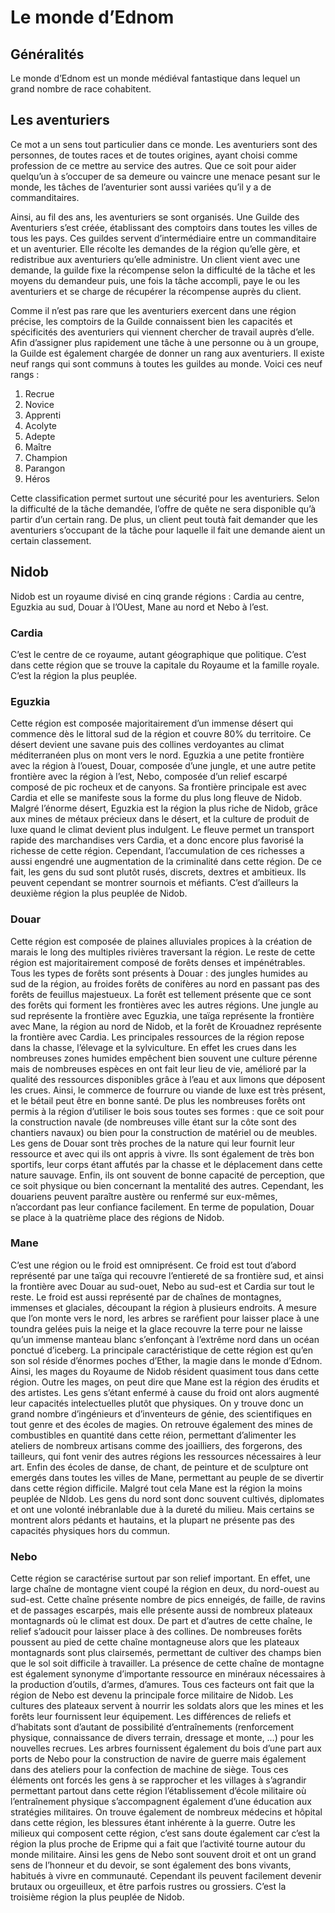 # Le monde d'Ednom

## Généralités

Le monde d'Ednom est un monde médiéval fantastique dans lequel un grand nombre de race cohabitent.

## Les aventuriers

Ce mot a un sens tout particulier dans ce monde. Les aventuriers sont des personnes, de toutes races et de toutes origines, ayant choisi comme profession de ce mettre au service des autres. Que ce soit pour aider quelqu'un à s'occuper de sa demeure ou vaincre une menace pesant sur le monde, les tâches de l'aventurier sont aussi variées qu'il y a de commanditaires. 

Ainsi, au fil des ans, les aventuriers se sont organisés. Une Guilde des Aventuriers s'est créée, établissant des comptoirs dans toutes les villes de tous les pays. Ces guildes servent d'intermédiaire entre un commanditaire et un aventurier. Elle récolte les demandes de la région qu'elle gère, et redistribue aux aventuriers qu'elle administre. Un client vient avec une demande, la guilde fixe la récompense selon la difficulté de la tâche et les moyens du demandeur puis, une fois la tâche accompli, paye le ou les aventuriers et se charge de récupérer la récompense auprès du client. 

Comme il n'est pas rare que les aventuriers exercent dans une région précise, les comptoirs de la Guilde connaissent bien les capacités et spécificités des aventuriers qui viennent chercher de travail auprès d'elle. Afin d'assigner plus rapidement une tâche à une personne ou à un groupe, la Guilde est également chargée de donner un rang aux aventuriers. Il existe neuf rangs qui sont communs à toutes les guildes au monde. Voici ces neuf rangs : 

1. Recrue
2. Novice
3. Apprenti
4. Acolyte
5. Adepte 
6. Maître
7. Champion
8. Parangon
9. Héros

Cette classification permet surtout une sécurité pour les aventuriers. Selon la difficulté de la tâche demandée, l'offre de quête ne sera disponible qu'à partir d'un certain rang. De plus, un client peut toutà fait demander que les aventuriers s'occupant de la tâche pour laquelle il fait une demande aient un certain classement.  

## Nidob

Nidob est un royaume divisé en cinq grande régions : Cardia au centre, Eguzkia au sud, Douar à l'OUest, Mane au nord et Nebo à l'est. 

### Cardia

C'est le centre de ce royaume, autant géographique que politique. C'est dans cette région que se trouve la capitale du Royaume et la famille royale. C'est la région la plus peuplée. 

### Eguzkia

Cette région est composée majoritairement d'un immense désert qui commence dès le littoral sud de la région et couvre 80% du territoire. Ce désert devient une savane puis des collines verdoyantes au climat méditerranéen plus on mont vers le nord. Eguzkia a une petite frontière avec la région à l'ouest, Douar, composée d'une jungle, et une autre petite frontière avec la région à l'est, Nebo, composée d'un relief escarpé composé de pic rocheux et de canyons. Sa frontière principale est avec Cardia et elle se manifeste sous la forme du plus long fleuve de Nidob. Malgré l'énorme désert, Eguzkia est la région la plus riche de Nidob, grâce aux mines de métaux précieux dans le désert, et la culture de produit de luxe quand le climat devient plus indulgent. Le fleuve permet un transport rapide des marchandises vers Cardia, et a donc encore plus favorisé la richesse de cette région. Cependant, l'accumulation de ces richesses a aussi engendré une augmentation de la criminalité dans cette région. De ce fait, les gens du sud sont plutôt rusés, discrets, dextres et ambitieux. Ils peuvent cependant se montrer sournois et méfiants. C'est d'ailleurs la deuxième région la plus peuplée de Nidob.

### Douar

Cette région est composée de plaines alluviales propices à la création de marais le long des multiples rivières traversant la région. Le reste de cette région est majoritairement composé de forêts denses et impénétrables. Tous les types de forêts sont présents à Douar : des jungles humides au sud de la région, au froides forêts de conifères au nord en passant pas des forêts de feuillus majestueux. La forêt est tellement présente que ce sont des forêts qui forment les frontières avec les autres régions. Une jungle au sud représente la frontière avec Eguzkia, une taïga représente la frontière avec Mane, la région au nord de Nidob, et la forêt de Krouadnez représente la frontière avec Cardia. Les principales ressources de la région repose dans la chasse, l'élevage et la sylviculture. En effet les crues dans les nombreuses zones humides empêchent bien souvent une culture pérenne mais de nombreuses espèces en ont fait leur lieu de vie, amélioré par la qualité des ressources disponibles grâce à l'eau et aux limons que déposent les crues. Ainsi, le commerce de fourrure ou viande de luxe est très présent, et le bétail peut être en bonne santé. De plus les nombreuses forêts ont permis à la région d'utiliser le bois sous toutes ses formes : que ce soit pour la construction navale (de nombreuses ville étant sur la côte sont des chantiers navaux) ou bien pour la construction de matériel ou de meubles. Les gens de Douar sont très proches de la nature qui leur fournit leur ressource et avec qui ils ont appris à vivre. Ils sont également de très bon sportifs, leur corps étant affutés par la chasse et le déplacement dans cette nature sauvage. Enfin, ils ont souvent de bonne capacité de perception, que ce soit physique ou bien concernant la mentalité des autres. Cependant, les douariens peuvent paraître austère ou renfermé sur eux-mêmes, n'accordant pas leur confiance facilement. En terme de population, Douar se place à la quatrième place des régions de Nidob.

### Mane

C'est une région ou le froid est omniprésent. Ce froid est tout d'abord représenté par une taïga qui recouvre l'entiereté de sa frontière sud, et ainsi la frontière avec Douar au sud-ouet, Nebo au sud-est et Cardia sur tout le reste. Le froid est aussi représenté par de chaînes de montagnes, immenses et glaciales, découpant la région à plusieurs endroits. A mesure que l'on monte vers le nord, les arbres se raréfient pour laisser place à une toundra gelées puis la neige et la glace recouvre la terre pour ne laisse qu'un immense manteau blanc s'enfonçant à l'extrême nord dans un océan ponctué d'iceberg. La principale caractéristique de cette région est qu'en son sol réside d'énormes poches d'Ether, la magie dans le monde d'Ednom. Ainsi, les mages du Royaume de Nidob résident quasiment tous dans cette région. Outre les mages, on peut dire que Mane est la région des érudits et des artistes. Les gens s'étant enfermé à cause du froid ont alors augmenté leur capacités intelectuelles plutôt que physiques. On y trouve donc un grand nombre d'ingénieurs et d'inventeurs de génie, des scientifiques en tout genre et des écoles de magies. On retrouve également des mines de combustibles en quantité dans cette réion, permettant d'alimenter les ateliers de nombreux artisans comme des joailliers, des forgerons, des tailleurs, qui font venir des autres régions les ressources nécessaires à leur art. Enfin des écoles de danse, de chant, de peinture et de sculpture ont emergés dans toutes les villes de Mane, permettant au peuple de se divertir dans cette région difficile. Malgré tout cela Mane est la région la moins peuplée de NIdob. Les gens du nord sont donc souvent cultivés, diplomates et ont une volonté inébranlable due à la dureté du milieu. Mais certains se montrent alors pédants et hautains, et la plupart ne présente pas des capacités physiques hors du commun.

### Nebo

Cette région se caractérise surtout par son relief important. En effet, une large chaîne de montagne vient coupé la région en deux, du nord-ouest au sud-est. Cette chaîne présente nombre de pics enneigés, de faille, de ravins et de passages escarpés, mais elle présente aussi de nombreux plateaux montagnards où le climat est doux. De part et d'autres de cette chaîne, le relief s'adoucit pour laisser place à des collines. De nombreuses forêts poussent au pied de cette chaîne montagneuse alors que les plateaux montagnards sont plus clairsemés, permettant de cultiver des champs bien que le sol soit difficile à travailler. La présence de cette chaîne de montagne est également synonyme d'importante ressource en minéraux nécessaires à la production d'outils, d'armes, d'amures. Tous ces facteurs ont fait que la région de Nebo est devenu la principale force militaire de Nidob. Les cultures des plateaux servent à nourrir les soldats alors que les mines et les forêts leur fournissent leur équipement. Les différences de reliefs et d'habitats sont d'autant de possibilité d'entraînements (renforcement physique, connaissance de divers terrain, dressage et monte, ...) pour les nouvelles recrues. Les arbres fournissent également du bois d'une part aux ports de Nebo pour la construction de navire de guerre mais également dans des ateliers pour la confection de machine de siège. Tous ces éléments ont forcés les gens à se rapprocher et les villages à s'agrandir permettant partout dans cette région l'établissement d'école militaire où l'entraînement physique s'accompagnent également d'une éducation aux stratégies militaires. On trouve également de nombreux médecins et hôpital dans cette région, les blessures étant inhérente à la guerre. Outre les milieux qui composent cette région, c'est sans doute également car c'est la région la plus proche de Eripme qui a fait que l'activité tourne autour du monde militaire. Ainsi les gens de Nebo sont souvent droit et ont un grand sens de l'honneur et du devoir, se sont également des bons vivants, habitués à vivre en communauté. Cependant ils peuvent facilement devenir brutaux ou orgeuilleux, et être parfois rustres ou grossiers. C'est la troisième région la plus peuplée de Nidob.